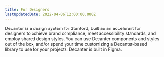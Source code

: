 ```yaml
---
title: For Designers
lastUpdatedDate: 2022-04-06T12:00:00.000Z
---
```



Decanter is a design system for Stanford, built as an accelerant for designers to achieve brand compliance, meet accessibility standards, and employ shared design styles.  You can use Decanter components and styles out of the box, and/or spend your time customizing a Decanter-based library to use for your projects. Decanter is built in Figma.